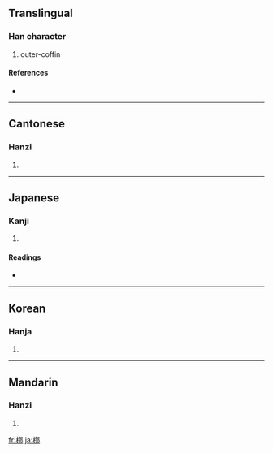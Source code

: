 {{see|椁}}
==Translingual==

===Han character===
{{Han char|rn=75|rad=木|as=11|sn=15|four=4792<sub>7</sub>|canj=木卜木中 (DYDL)}}

# outer-coffin

====References====
* {{Han ref|kx=0547.050|dkj=15362|dj=0935.020|hdz=21268.010|uh=69E8|ud=27112|bh=BCCD|bd=48333}}

----

==Cantonese==

===Hanzi===
{{yue-hanzi|jyut=|y=gwok3}}

# {{defn|Cantonese}}

----

==Japanese==

===Kanji===
{{ja-kanji|grade=|rs=木11}}

# {{defn|Japanese}}

====Readings====
* {{ja-readings|on=[[かく]] (kaku)|kun=[[そとひつぎ]] (sotohitsugi)}}

----

==Korean==

===Hanja===
{{ko-hanja|hangeul=곽|eumhun=|rv=gwak|mr=kwak|y=kwak}}

# {{defn|Korean}}

----

==Mandarin==

===Hanzi===
{{cmn-hanzi|sim=椁|pin=[[guǒ]] ([[guo3]])|wg=kuo<sup>3</sup>}}

# {{defn|Mandarin}}

[[fr:槨]]
[[ja:槨]]